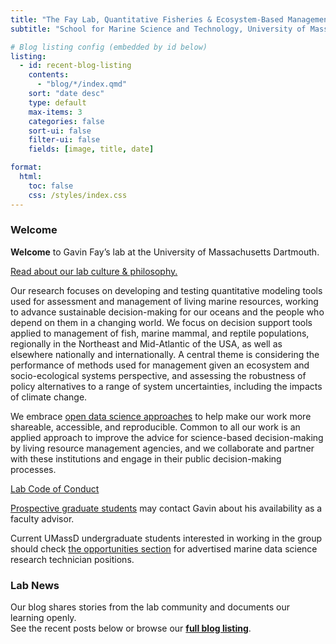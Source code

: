 ```yaml
---
title: "The Fay Lab, Quantitative Fisheries & Ecosystem-Based Management Science"
subtitle: "School for Marine Science and Technology, University of Massachusetts Dartmouth"

# Blog listing config (embedded by id below)
listing:
  - id: recent-blog-listing
    contents:
      - "blog/*/index.qmd"
    sort: "date desc"
    type: default 
    max-items: 3
    categories: false
    sort-ui: false
    filter-ui: false
    fields: [image, title, date]

format:
  html:
    toc: false
    css: /styles/index.css
---
```


<div class="lab-card">

<div class="welcome">

### Welcome
**Welcome** to Gavin Fay’s lab at the University of Massachusetts Dartmouth.

[Read about our lab culture & philosophy.](https://thefaylab.github.io/lab-manual/02-lab-culture-philosophy.html)

Our research focuses on developing and testing quantitative modeling tools used for assessment and management of living marine resources, working to advance sustainable decision-making for our oceans and the people who depend on them in a changing world. We focus on decision support tools applied to management of fish, marine mammal, and reptile populations, regionally in the Northeast and Mid-Atlantic of the USA, as well as elsewhere nationally and internationally. A central theme is considering the performance of methods used for management given an ecosystem and socio-ecological systems perspective, and assessing the robustness of policy alternatives to a range of system uncertainties, including the impacts of climate change.

We embrace [open data science approaches](https://openscapes.org/) to help make our work more shareable, accessible, and reproducible. Common to all our work is an applied approach to improve the advice for science-based decision-making by living resource management agencies, and we collaborate and partner with these institutions and engage in their public decision-making processes.

[Lab Code of Conduct](https://thefaylab.github.io/lab-manual/03-code-of-conduct.html)

[Prospective graduate students](jointhelab.html#futuregrads) may contact Gavin about his availability as a faculty advisor.

Current UMassD undergraduate students interested in working in the group should check [the opportunities section](jointhelab.html#undergrads) for advertised marine data science research technician positions.

</div>

<div class="lab-news">

### Lab News
Our blog shares stories from the lab community and documents our learning openly.  
See the recent posts below or browse our **[full blog listing](blog.qmd)**.

::: {#recent-blog-listing}
:::

</div>

</div>
